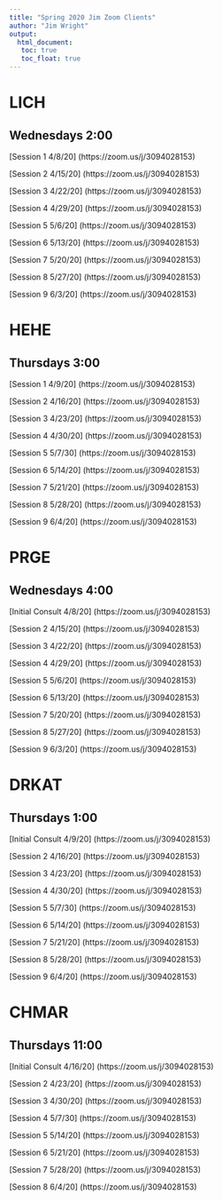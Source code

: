 ```yaml
---
title: "Spring 2020 Jim Zoom Clients"
author: "Jim Wright"
output: 
  html_document:
   toc: true
   toc_float: true
---
```


# LICH

## Wednesdays 2:00

[Session 1 4/8/20] (https://zoom.us/j/3094028153)

[Session 2 4/15/20] (https://zoom.us/j/3094028153)

[Session 3 4/22/20] (https://zoom.us/j/3094028153)

[Session 4 4/29/20] (https://zoom.us/j/3094028153)

[Session 5 5/6/20] (https://zoom.us/j/3094028153)

[Session 6 5/13/20] (https://zoom.us/j/3094028153)

[Session 7 5/20/20] (https://zoom.us/j/3094028153)

[Session 8 5/27/20] (https://zoom.us/j/3094028153)

[Session 9 6/3/20] (https://zoom.us/j/3094028153)


# HEHE

## Thursdays 3:00

[Session 1 4/9/20] (https://zoom.us/j/3094028153)

[Session 2 4/16/20] (https://zoom.us/j/3094028153)

[Session 3 4/23/20] (https://zoom.us/j/3094028153)

[Session 4 4/30/20] (https://zoom.us/j/3094028153)

[Session 5 5/7/30] (https://zoom.us/j/3094028153)

[Session 6 5/14/20] (https://zoom.us/j/3094028153)

[Session 7 5/21/20] (https://zoom.us/j/3094028153)

[Session 8 5/28/20] (https://zoom.us/j/3094028153) 

[Session 9 6/4/20] (https://zoom.us/j/3094028153)


# PRGE

## Wednesdays 4:00 

[Initial Consult 4/8/20] (https://zoom.us/j/3094028153)

[Session 2 4/15/20] (https://zoom.us/j/3094028153)

[Session 3 4/22/20] (https://zoom.us/j/3094028153)

[Session 4 4/29/20] (https://zoom.us/j/3094028153)

[Session 5 5/6/20] (https://zoom.us/j/3094028153)

[Session 6 5/13/20] (https://zoom.us/j/3094028153)

[Session 7 5/20/20] (https://zoom.us/j/3094028153)

[Session 8 5/27/20] (https://zoom.us/j/3094028153)

[Session 9 6/3/20] (https://zoom.us/j/3094028153)


# DRKAT 

## Thursdays 1:00 

[Initial Consult 4/9/20] (https://zoom.us/j/3094028153)

[Session 2 4/16/20] (https://zoom.us/j/3094028153)

[Session 3 4/23/20] (https://zoom.us/j/3094028153)

[Session 4 4/30/20] (https://zoom.us/j/3094028153)

[Session 5 5/7/30] (https://zoom.us/j/3094028153)

[Session 6 5/14/20] (https://zoom.us/j/3094028153)

[Session 7 5/21/20] (https://zoom.us/j/3094028153)

[Session 8 5/28/20] (https://zoom.us/j/3094028153)

[Session 9 6/4/20] (https://zoom.us/j/3094028153)


# CHMAR

## Thursdays 11:00

[Initial Consult 4/16/20] (https://zoom.us/j/3094028153)

[Session 2 4/23/20] (https://zoom.us/j/3094028153)

[Session 3 4/30/20] (https://zoom.us/j/3094028153)

[Session 4 5/7/30] (https://zoom.us/j/3094028153)

[Session 5 5/14/20] (https://zoom.us/j/3094028153)

[Session 6 5/21/20] (https://zoom.us/j/3094028153)

[Session 7 5/28/20] (https://zoom.us/j/3094028153)

[Session 8 6/4/20] (https://zoom.us/j/3094028153)